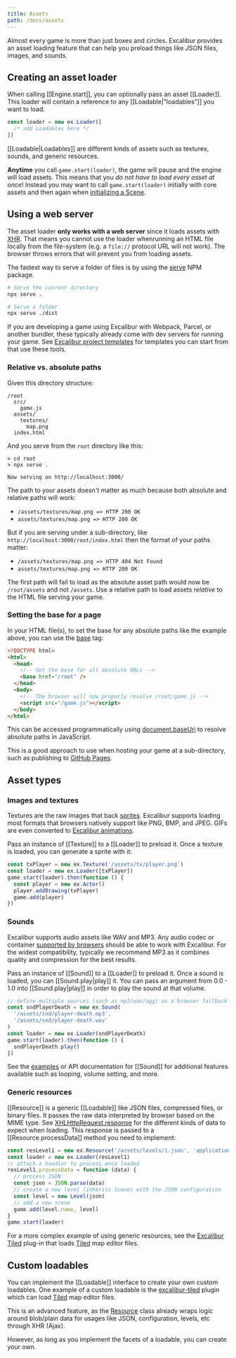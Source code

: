 ```yaml
---
title: Assets
path: /docs/assets
---
```


Almost every game is more than just boxes and circles. Excalibur provides an asset loading feature that can help you preload things like JSON files, images, and sounds.

## Creating an asset loader

When calling [[Engine.start]], you can optionally pass an asset [[Loader]]. This loader will contain a reference to any [[Loadable|"loadables"]] you want to load.

```ts
const loader = new ex.Loader([
  /* add Loadables here */
])
```

[[Loadable|Loadables]] are different kinds of assets such as textures, sounds, and generic resources.

<Note>

**Anytime** you call `game.start(loader)`, the game will pause and the engine will load assets. This means that you _do not have to load every asset at once_! Instead you may want to call `game.start(loader)` initially with core assets and then again when [initializing a Scene](/docs/scenes#initialization).

</Note>

## Using a web server

The asset loader **only works with a web server** since it loads assets with [XHR](https://developer.mozilla.org/en-US/docs/Web/API/XMLHttpRequest). That means you cannot use the loader whenrunning an HTML file locally from the file-system (e.g. a `file://` protocol URL will not work). The browser throws errors that will prevent you from loading assets.

The fastest way to serve a folder of files is by using the [serve](https://npmjs.org/package/serve) NPM package.

```bash
# Serve the current directory
npx serve .

# Serve a folder
npx serve ./dist
```

If you are developing a game using Excalibur with Webpack, Parcel, or another bundler, these typically already come with dev servers for running your game. See [Excalibur project templates](/docs/installation#example-project-templates) for templates you can start from that use these tools.

### Relative vs. absolute paths

Given this directory structure:

```
/root
  src/
    game.js
  assets/
    textures/
      map.png
  index.html
```

And you serve from the `root` directory like this:

```
> cd root
> npx serve .

Now serving on http://localhost:3000/
```

The path to your assets doesn't matter as much because both absolute and relative paths will work:

- `/assets/textures/map.png => HTTP 200 OK`
- `assets/textures/map.png => HTTP 200 OK`

But if you are serving under a sub-directory, like `http://localhost:3000/root/index.html` then the format of your paths matter:

- `/assets/textures/map.png => HTTP 404 Not Found`
- `assets/textures/map.png => HTTP 200 OK`

The first path will fail to load as the absolute asset path would now be `/root/assets` and not `/assets`. Use a relative path to load assets _relative_ to the HTML file serving your game.

### Setting the base for a page

In your HTML file(s), to set the base for any absolute paths like the example above, you can use the [base](https://developer.mozilla.org/en-US/docs/Web/HTML/Element/base) tag:

```html
<!DOCTYPE html>
<html>
  <head>
    <!-- Set the base for all absolute URLs -->
    <base href="/root" />
  </head>
  <body>
    <!-- The browser will now properly resolve /root/game.js -->
    <script src="/game.js"></script>
  </body>
</html>
```

This can be accessed programmatically using [document.baseUri](https://developer.mozilla.org/en-US/docs/Web/API/Node/baseURI) to resolve absolute paths in JavaScript.

This is a good approach to use when hosting your game at a sub-directory, such as publishing to [GitHub Pages](https://pages.github.com/).

## Asset types

### Images and textures

Textures are the raw images that back [sprites](/docs/drawings#sprites). Excalibur supports loading most formats that browsers natively support like PNG, BMP, and JPEG. GIFs are even converted to [Excalibur animations](/docs/drawings#animations).

Pass an instance of [[Texture]] to a [[Loader]] to preload it. Once a texture
is loaded, you can generate a sprite with it:

```js
const txPlayer = new ex.Texture('/assets/tx/player.png')
const loader = new ex.Loader([txPlayer])
game.start(loader).then(function () {
  const player = new ex.Actor()
  player.addDrawing(txPlayer)
  game.add(player)
})
```

### Sounds

Excalibur supports audio assets like WAV and MP3. Any audio codec or container [supported by browsers](https://developer.mozilla.org/en-US/docs/Web/Media/Formats/Audio_codecs) should be able to work with Excalibur. For the widest compatibility, typically we recommend MP3 as it combines quality and compression for the best results.

Pass an instance of [[Sound]] to a [[Loader]] to preload it. Once a sound
is loaded, you can [[Sound.play|play]] it. You can pass an argument from 0.0 - 1.0
into [[Sound.play|play]] in order to play the sound at that volume.

```js
// define multiple sources (such as mp3/wav/ogg) as a browser fallback
const sndPlayerDeath = new ex.Sound(
  '/assets/snd/player-death.mp3',
  '/assets/snd/player-death.wav'
)
const loader = new ex.Loader(sndPlayerDeath)
game.start(loader).then(function () {
  sndPlayerDeath.play()
})
```

See the [examples](https://excaliburjs.com/examples/?path=/docs/audio) or API documentation for [[Sound]] for additional features available such as looping, volume setting, and more.

<docs-example story="audio"></docs-example>

### Generic resources

[[Resource]] is a generic [[Loadable]] like JSON files, compressed files, or binary files. It passes the raw data interpreted by browser based on the MIME type. See [XHLHttpRequest.response](https://developer.mozilla.org/en-US/docs/Web/API/XMLHttpRequest/response) for the different kinds of data to expect when loading. This response is passed to a [[Resource.processData]] method you need to implement:

```js
const resLevel1 = new ex.Resource('/assets/levels/1.json', 'application/json')
const loader = new ex.Loader(resLevel1)
// attach a handler to process once loaded
resLevel1.processData = function (data) {
  // process JSON
  const json = JSON.parse(data)
  // create a new level (inherits Scene) with the JSON configuration
  const level = new Level(json)
  // add a new scene
  game.add(level.name, level)
}
game.start(loader)
```

For a more complex example of using generic resources, see the [Excalibur Tiled](https://github.com/excaliburjs/excalibur-tiled) plug-in that loads [Tiled](https://www.mapeditor.org/) map editor files.

## Custom loadables

You can implement the [[Loadable]] interface to create your own custom loadables. One example of a custom loadable is the [excalibur-tiled](https://github.com/excaliburjs/excalibur-tiled) plugin which can load [Tiled](https://www.mapeditor.org/) map editor files.

This is an advanced feature, as the [Resource](#generic-resources) class already wraps logic around
blob/plain data for usages like JSON, configuration, levels, etc through XHR (Ajax).

However, as long as you implement the facets of a loadable, you can create your
own.
